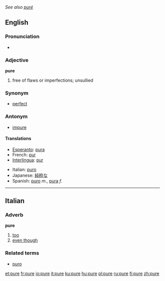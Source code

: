 ''See also [[puré]]''
==English==

===Pronunciation===
*{{audio|en-us-pure.ogg|Audio (US)}}

===Adjective===
'''pure'''
#free of flaws or imperfections; unsullied

===Synonym===
*[[perfect]]

===Antonym===
*[[impure]]

====Translations====
{{top}}
*[[Esperanto]]: [[pura]]
*French: [[pur]]
*[[Interlingua]]: [[pur]]
{{mid}}
*Italian: [[puro]]
*Japanese: [[純粋]]な
*Spanish: [[puro]] ''m''., [[pura]] ''f''.
{{bottom}}

----

==Italian==
===Adverb===
'''pure'''

# [[too]]
# [[even though]]

===Related terms===
*[[puro]]

[[et:pure]]
[[fr:pure]]
[[io:pure]]
[[it:pure]]
[[ku:pure]]
[[hu:pure]]
[[pl:pure]]
[[ru:pure]]
[[fi:pure]]
[[zh:pure]]
